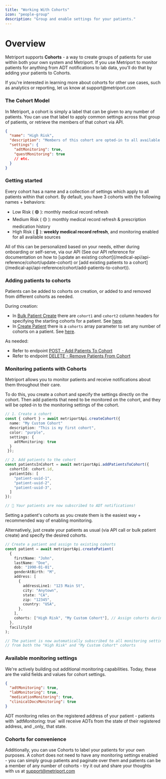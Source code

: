 ```yaml
---
title: "Working With Cohorts"
icon: "people-group"
description: "Group and enable settings for your patients."
---
```


# Overview
Metriport supports **Cohorts** - a way to create groups of patients for use within both your own system and Metriport. 
If you use Metriport to monitor patients for anything from ADT notifications to lab data, you'll do that by adding your patients to Cohorts.

<Info>
  If you're interested in learning more about cohorts for
  other use cases, such as analytics or reporting, let us
  know at support@metriport.com
</Info>

### The Cohort Model

In Metriport, a cohort is simply a label that can be given to any number of patients. You can use that label to apply common settings across that group of patients,
or retrieve the members of that cohort via API.

```json
{
  "name": "High Risk",
  "description": "Members of this cohort are opted-in to all available data sources.",
  "settings": {
    "adtMonitoring": true,
    "questMonitoring": true
    // etc.
  }
}
```

### Getting started

Every cohort has a name and a collection of settings which apply to all patients within that cohort.
By default, you have 3 cohorts with the following names + behaviors:

- Low Risk ( 🟢 ): monthly medical record refresh
- Medium Risk ( 🟡 ): monthly medical record refresh & prescription medication history
- High Risk ( 🔴 ): <b>weekly medical record refresh</b>, and monitoring enabled for all available sources

<Note>
  All of this can be personalized based on your needs,
  either during onboarding or self-serve, via our API (See
  our API reference for documentation on how to [update an
  existing
  cohort](/medical-api/api-reference/cohort/update-cohort)
  or [add existing patients to a
  cohort](/medical-api/api-reference/cohort/add-patients-to-cohort)).
</Note>

### Adding patients to cohorts

Patients can be added to cohorts on creation, or added to and removed from different cohorts as needed.

During creation:

- In [Bulk Patient Create](/medical-api/api-reference/patient/bulk-create-patient) there are `cohort1` and `cohort2` column headers for specifying the starting cohorts for a patient. See [here](/medical-api/api-reference/patient/bulk-create-patient#param-cohort1).
- In [Create Patient](/medical-api/api-reference/patient/create-patient) there is a `cohorts` array parameter to set any number of cohorts on a patient. See [here](/medical-api/api-reference/patient/create-patient#param-cohorts).

As needed:

- Refer to endpoint [POST - Add Patients To Cohort](/medical-api/api-reference/patient/add-patients-to-cohort)
- Refer to endpoint [DELETE - Remove Patients From Cohort](/medical-api/api-reference/patient/remove-patients-from-cohort)

### Monitoring patients with Cohorts

Metriport allows you to monitor patients and receive notifications about them throughout their care.

To do this, you create a cohort and specify the settings directly on the cohort. Then add patients that need to be monitored on the cohort, and they will be opted-in to the monitoring settings of the cohort.

```typescript
// 1. Create a cohort
const { cohort } = await metriportApi.createCohort({
  name: "My Custom Cohort"
  description: "This is my first cohort",
  color: "purple",
  settings: {
    adtMonitoring: true
  }
 });

// 2. Add patients to the cohort
const patientsInCohort = await metriportApi.addPatientsToCohort({
  cohortId: cohort.id,
  patientIds: [
    "patient-uuid-1",
    "patient-uuid-2",
    "patient-uuid-3",
  ]
});

// 🎉 Your patients are now subscribed to ADT notifications!
```

<Tip>
  Setting a patient's cohorts as you create them is the
  easiest way + recommended way of enabling monitoring.
</Tip>

Alternatively, just create your patients as usual (via API call or bulk patient create) and specify the desired cohorts.

```typescript
// Create a patient and assign to existing cohorts
const patient = await metriportApi.createPatient(
  {
    firstName: "John",
    lastName: "Doe",
    dob: "1990-01-01",
    genderAtBirth: "M",
    address: [
      {
        addressLine1: "123 Main St",
        city: "Anytown",
        state: "CA",
        zip: "12345",
        country: "USA",
      },
    ],
    cohorts: ["High Risk", "My Custom Cohort"], // Assign cohorts during creation
  },
  facilityId
);

// The patient is now automatically subscribed to all monitoring settings
// from both the "High Risk" and "My Custom Cohort" cohorts
```

### Available monitoring settings

We're actively building out additional monitoring capabilities. Today, these are the valid fields and values for cohort settings.
```json
{
  "adtMonitoring": true,
  "labMonitoring": true,
  "medicationMonitoring": true,
  "clinicalDocsMonitoring": true
}
```

<Info>
  ADT monitoring relies on the registered address of your patient - patients with `adtMonitoring: true` will receive ADTs from the state of their registered address, and _only_ that state.
</Info>

### Cohorts for convenience

Additionally, you can use Cohorts to label your patients for your own purposes. 
A cohort does not need to have any monitoring settings enabled - you can simply group patients 
and paginate over them and patients can be a member of any number of cohorts - try it out and share your 
thoughts with us at support@metriport.com
